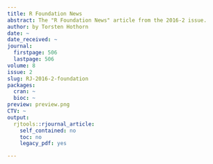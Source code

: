 ```yaml
---
title: R Foundation News
abstract: The "R Foundation News" article from the 2016-2 issue.
author: by Torsten Hothorn
date: ~
date_received: ~
journal:
  firstpage: 506
  lastpage: 506
volume: 8
issue: 2
slug: RJ-2016-2-foundation
packages:
  cran: ~
  bioc: ~
preview: preview.png
CTV: ~
output:
  rjtools::rjournal_article:
    self_contained: no
    toc: no
    legacy_pdf: yes

---
```

